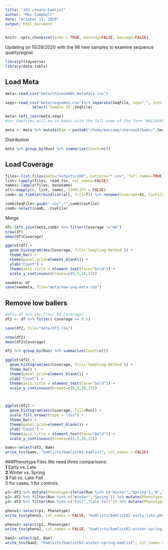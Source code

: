 ```yaml
---
title: "103-create-bamlist"
author: "Mac Campbell"
date: "October 13, 2020"
output: html_document
---
```


```r
knitr::opts_chunk$set(echo = TRUE, warning=FALSE, message=FALSE)
```

Updating on 10/28/2020 with the 96 new samples to examine sequence quality/signal.

```r
library(tidyverse)
library(data.table)
```

## Load Meta
```r
meta<-read_csv("meta/ChinookWGS_metadata.csv")

seqs<-read_csv("meta/seqnames.csv")%>% separate(SeqFile, sep="_", into = c("Sample ID","A","B","C","D","E"), remove=FALSE) %>%
            select(`Sample ID`,SeqFile)

meta<-left_join(meta,seqs)
#our bamfiles will be in bams/ with the full name of the form "W011934USR_41_S72_L004_R1_001.bam"

meta <- meta %>% mutate(Bam = paste0("/home/maccamp/shernook/bams/",SeqFile,".bam"))

```

Distribution

```r
meta %>% group_by(Run) %>% summarize(Count=n())
```

## Load Coverage

```r
files<-list.files(path="outputs/100", pattern="*.cov", full.names=TRUE)
list<-lapply(files, read_tsv, col_names=FALSE) 
names<-lapply(files, basename)
all<-mapply(c, list, names, SIMPLIFY = FALSE)
comb<-as_tibble(rbindlist(all, fill=T)) %>% rename(Coverage=X1, CovFile=V1)

comb$SeqFile<-gsub(".cov","",comb$CovFile)
comb<-select(comb, -CovFile)
```

Merge.

```r
df<-left_join(meta,comb) %>% filter(Coverage !="NA")
nrow(df)
mean(df$Coverage)

ggplot(df) +
  geom_histogram(aes(Coverage, fill=`Sampling Method`)) +
  theme_bw() +
  theme(panel.grid=element_blank()) +
  ylab("Count") +
  theme(axis.title = element_text(face="bold")) +
  scale_y_continuous(breaks=c(0,5,10,15))

newmeta<-df
save(newmeta, file="meta/new-seq-meta.rda")
```

## Remove low ballers
```r
#df2<-df %>% top_frac(.85,Coverage)
df2 <- df %>% filter( Coverage >= 0.5)

save(df2, file="meta/df2.rda")

nrow(df2)
mean(df2$Coverage)

df2 %>% group_by(Run) %>% summarize(Count=n())

ggplot(df2) +
  geom_histogram(aes(Coverage, fill=`Sampling Method`)) +
  theme_bw() +
  theme(panel.grid=element_blank()) +
  ylab("Count") +
  theme(axis.title = element_text(face="bold")) +
  scale_y_continuous(breaks=c(0,5,10,15))



ggplot(df2) +
  geom_histogram(aes(Coverage, fill=Run)) +
  scale_fill_brewer(type = "div") +
  theme_bw() +
  theme(panel.grid=element_blank()) +
  ylab("Count") +
  theme(axis.title = element_text(face="bold")) +
  scale_y_continuous(breaks=c(0,5,10,15))


```

```r
bams<-select(df2, Bam)
write_tsv(bams, "bamlists/bamlist62.bamlist", col_names = FALSE)
```

###Phenotype Files
We need three comparisons:    
__1__ Early vs. Late      
__2__ Winter vs. Spring      
__3__ Fall vs. Late-Fall   
0 for cases, 1 for controls.     
```r
p1<-df2 %>% mutate(Phenotype=ifelse(Run %in% c("Winter","Spring"),"0","1"))
p2<-df2 %>% filter(Run %in% c("Winter","Spring")) %>% mutate(Phenotype=ifelse(Run=="Winter","0","1"))
p3<-df2 %>% filter(Run %in% c("Fall","Late Fall")) %>% mutate(Phenotype=ifelse(Run=="Late Fall","0","1"))

pheno1<-select(p1, Phenotype)
write_tsv(pheno1, col_names = FALSE, "bamlists/bamlist62-early-late.pheno")

pheno2<-select(p2, Phenotype)
write_tsv(pheno2, col_names = FALSE, "bamlists/bamlist62-winter-spring.pheno")

bam2<-select(p2, Bam)
write_tsv(bam2, "bamlists/bamlist62-winter-spring.bamlist", col_names = FALSE)

```
